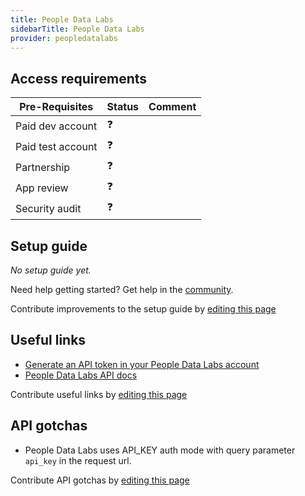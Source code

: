 ```yaml
---
title: People Data Labs
sidebarTitle: People Data Labs
provider: peopledatalabs
---
```




<Overview />
<PreBuiltTooling provider={providers[pageMetadata.provider]} />
<PreBuiltUseCases />

## Access requirements
| Pre-Requisites | Status | Comment|
| - | - | - |
| Paid dev account | ❓ |  |
| Paid test account | ❓ |  |
| Partnership | ❓ | |
| App review | ❓ |  |
| Security audit | ❓ | |



## Setup guide

_No setup guide yet._

<Tip>Need help getting started? Get help in the [community](https://nango.dev/slack).</Tip>

<Note>Contribute improvements to the setup guide by [editing this page](https://github.com/nangohq/nango/tree/master/docs-v2/integrations/all/peopledatalabs.mdx)</Note>


## Useful links

-   [Generate an API token in your People Data Labs account](https://dashboard.peopledatalabs.com/)
-   [People Data Labs API docs](https://docs.peopledatalabs.com/docs/introduction)

<Note>Contribute useful links by [editing this page](https://github.com/nangohq/nango/tree/master/docs-v2/integrations/all/peopledatalabs.mdx)</Note>

## API gotchas

- People Data Labs uses API_KEY auth mode with query parameter `api_key` in the request url.

<Note>Contribute API gotchas by [editing this page](https://github.com/nangohq/nango/tree/master/docs-v2/integrations/all/peopledatalabs.mdx)</Note>

